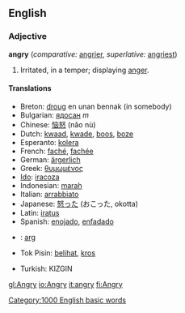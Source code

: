 ==English==

===Adjective===
'''angry''' (''comparative:'' [[angrier]], ''superlative:'' [[angriest]])
# Irritated, in a temper; displaying [[anger]].

====Translations====
*Breton: [[droug]] en unan bennak (in somebody)
*Bulgarian: [[ядосан]] ''m''
*Chinese: [[恼怒]] (nǎo nù)
*Dutch: [[kwaad]], [[kwade]], [[boos]], [[boze]]
*Esperanto: [[kolera]]
*French: [[faché]], [[fachée]]
*German: [[ärgerlich]]
*Greek: [[θυμωμένος]]
*[[Ido]]: [[iracoza]]
*Indonesian: [[marah]]
*Italian: [[arrabbiato]]
*Japanese: [[怒る|怒った]] (おこった, okotta)
*Latin: [[iratus]]
*Spanish: [[enojado]], [[enfadado]]
*{{sv}}: [[arg]]
*Tok Pisin: [[belihat]], [[kros]]
[[Category:1000 English basic words]]
*Turkish: KIZGIN

[[gl:Angry]]
[[io:Angry]]
[[it:angry]]
[[fi:Angry]]